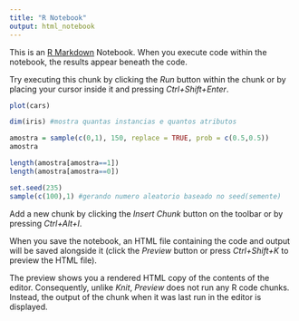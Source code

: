 ```yaml
---
title: "R Notebook"
output: html_notebook
---
```


This is an [R Markdown](http://rmarkdown.rstudio.com) Notebook. When you execute code within the notebook, the results appear beneath the code. 

Try executing this chunk by clicking the *Run* button within the chunk or by placing your cursor inside it and pressing *Ctrl+Shift+Enter*. 

```r
plot(cars)
```
```r
dim(iris) #mostra quantas instancias e quantos atributos

amostra = sample(c(0,1), 150, replace = TRUE, prob = c(0.5,0.5))
amostra

```

```r
length(amostra[amostra==1])
length(amostra[amostra==0])
```

```r
set.seed(235)
sample(c(100),1) #gerando numero aleatorio baseado no seed(semente)
```

Add a new chunk by clicking the *Insert Chunk* button on the toolbar or by pressing *Ctrl+Alt+I*.

When you save the notebook, an HTML file containing the code and output will be saved alongside it (click the *Preview* button or press *Ctrl+Shift+K* to preview the HTML file).

The preview shows you a rendered HTML copy of the contents of the editor. Consequently, unlike *Knit*, *Preview* does not run any R code chunks. Instead, the output of the chunk when it was last run in the editor is displayed.
